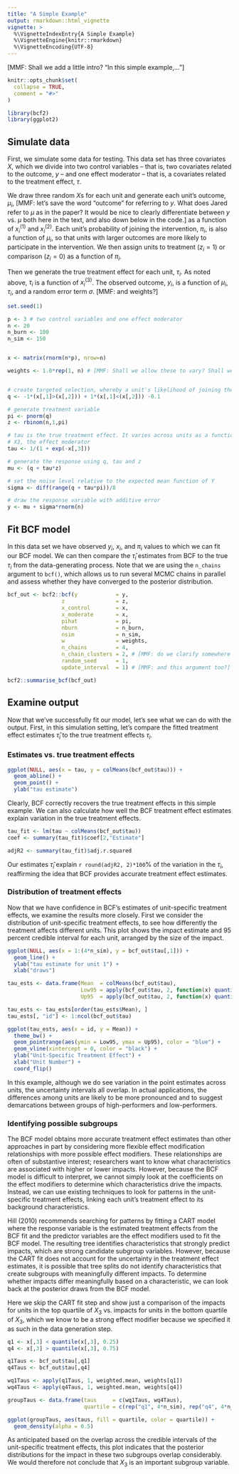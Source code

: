 ```yaml
---
title: "A Simple Example"
output: rmarkdown::html_vignette
vignette: >
  %\VignetteIndexEntry{A Simple Example}
  %\VignetteEngine{knitr::rmarkdown}
  %\VignetteEncoding{UTF-8}
---
```


[MMF: Shall we add a little intro? "In this simple example,... "]

```r
knitr::opts_chunk$set(
  collapse = TRUE,
  comment = "#>"
)
```

```r
library(bcf2)
library(ggplot2)
```

## Simulate data

First, we simulate some data for testing.  This data set has three covariates $X$, which we divide into two control variables -- that is, two covariates related to the outcome, $y$ -- and one effect moderator -- that is, a covariates related to the treatment effect, $\tau$.

We draw three random $X$s for each unit and generate each unit's outcome, $\mu_i$, [MMF: let's save the word "outcome" for referring to $y$. What does Jared refer to $\mu$ as in the paper? It would be nice to clearly differentiate between $y$ vs. $\mu$ both here in the text, and also down below in the code.] as a function of $x^{(1)}_i$ and $x^{(2)}_i$.  Each unit's probability of joining the intervention, $\pi_i$, is also a function of $\mu_i$, so that units with larger outcomes are more likely to participate in the intervention.  We then assign units to treatment ($z_i = 1$) or comparison ($z_i = 0$) as a function of $\pi_i$.

Then we generate the true treatment effect for each unit, $\tau_i$.  As noted above, $\tau_i$ is a function of $x^{(3)}_i$.  The observed outcome, $y_i$, is a function of $\mu_i$, $\tau_i$, and a random error term $\sigma$. [MMF: and weights?]

```r
set.seed(1)

p <- 3 # two control variables and one effect moderator
n <- 20
n_burn <- 100
n_sim <- 150


x <- matrix(rnorm(n*p), nrow=n)

weights <- 1.0*rep(1, n) # [MMF: Shall we allow these to vary? Shall we allow them to affect the variance of y?]


# create targeted selection, whereby a unit's likelihood of joining the intervention (pi) is related to its expected outcome (mu)
q <- -1*(x[,1]>(x[,2])) + 1*(x[,1]<(x[,2])) -0.1

# generate treatment variable
pi <- pnorm(q)
z <- rbinom(n,1,pi)

# tau is the true treatment effect. It varies across units as a function of
# X3, the effect moderator
tau <- 1/(1 + exp(-x[,3]))

# generate the response using q, tau and z
mu <- (q + tau*z)

# set the noise level relative to the expected mean function of Y
sigma <- diff(range(q + tau*pi))/8

# draw the response variable with additive error
y <- mu + sigma*rnorm(n)
```

## Fit BCF model

In this data set we have observed $y_i$, $x_i$, and $\pi_i$ values to which we can fit our BCF model.  We can then compare the $\hat{\tau}_i$ estimates from BCF to the true $\tau_i$ from the data-generating process.  Note that we are using the `n_chains` argument to `bcf()`, which allows us to run several MCMC chains in parallel and assess whether they have converged to the posterior distribution.

```r
bcf_out <- bcf2::bcf(y            = y,
                 z                = z,
                 x_control        = x,
                 x_moderate       = x,
                 pihat            = pi,
                 nburn            = n_burn,
                 nsim             = n_sim,
                 w                = weights,
                 n_chains         = 4,
                 n_chain_clusters = 2, # [MMF: do we clarify somewhere what this argument does?]
                 random_seed      = 1,
                 update_interval  = 1) # [MMF: and this argument too?]

```

```r
bcf2::summarise_bcf(bcf_out)
```

## Examine output

Now that we've successfully fit our model, let's see what we can do with the output.  First, in this simulation setting, let's compare the fitted treatment effect estimates $\hat{\tau}_i$ to the true treatment effects $\tau_i$.


### Estimates vs. true treatment effects

```r
ggplot(NULL, aes(x = tau, y = colMeans(bcf_out$tau))) +
  geom_abline() +
  geom_point() +
  ylab("tau estimate")
```

Clearly, BCF correctly recovers the true treatment effects in this simple example.  We can also calculate how well the BCF treatment effect estimates explain variation in the true treatment effects.
```r
tau_fit <- lm(tau ~ colMeans(bcf_out$tau))
coef <- summary(tau_fit)$coef[2,"Estimate"]

adjR2 <- summary(tau_fit)$adj.r.squared
```
Our estimates $\hat{\tau}_i$ explain `r round(adjR2, 2)*100`% of the variation in the $\tau_i$, reaffirming the idea that BCF provides accurate treatment effect estimates.

### Distribution of treatment effects

Now that we have confidence in BCF's estimates of unit-specific treatment effects, we examine the results more closely.  First we consider the distribution of unit-specific treatment effects, to see how differently the treatment affects different units.  This plot shows the impact estimate and 95 percent credible interval for each unit, arranged by the size of the impact.

```r
ggplot(NULL, aes(x = 1:(4*n_sim), y = bcf_out$tau[,1])) +
  geom_line() +
  ylab("tau estimate for unit 1") +
  xlab("draws")
```

```r
tau_ests <- data.frame(Mean  = colMeans(bcf_out$tau),
                       Low95 = apply(bcf_out$tau, 2, function(x) quantile(x, 0.025)),
                       Up95  = apply(bcf_out$tau, 2, function(x) quantile(x, 0.975)))

tau_ests <- tau_ests[order(tau_ests$Mean), ]
tau_ests[, "id"] <- 1:ncol(bcf_out$tau)

ggplot(tau_ests, aes(x = id, y = Mean)) +
  theme_bw() +
  geom_pointrange(aes(ymin = Low95, ymax = Up95), color = "blue") +
  geom_vline(xintercept = 0, color = "black") +
  ylab("Unit-Specific Treatment Effect") +
  xlab("Unit Number") +
  coord_flip()
```

In this example, although we do see variation in the point estimates across units, the uncertainty intervals all overlap.  In actual applications, the differences among units are likely to be more pronounced and to suggest demarcations between groups of high-performers and low-performers.

### Identifying possible subgroups

The BCF model obtains more accurate treatment effect estimates than other approaches in part by considering more flexible effect modification relationships with more possible effect modifiers.  These relationships are often of substantive interest; researchers want to know what characteristics are associated with higher or lower impacts.  However, because the BCF model is difficult to interpret, we cannot simply look at the coefficients on the effect modifiers to determine which characteristics drive the impacts.  Instead, we can use existing techniques to look for patterns in the unit-specific treatment effects, linking each unit's treatment effect to its background characteristics.

Hill (2010) recommends searching for patterns by fitting a CART model where the response variable is the estimated treatment effects from the BCF fit and the predictor variables are the effect modifiers used to fit the BCF model.  The resulting tree identifies characteristics that strongly predict impacts, which are strong candidate subgroup variables.  However, because the CART fit does not account for the uncertainty in the treatment effect estimates, it is possible that tree splits do not identify characteristics that create subgroups with meaningfully different impacts.  To determine whether impacts differ meaningfully based on a characteristic, we can look back at the posterior draws from the BCF model.

Here we skip the CART fit step and show just a comparison of the impacts for units in the top quartile of $X_3$ vs. impacts for units in the bottom quartile of $X_3$, which we know to be a strong effect modifier because we specified it as such in the data generation step.

```r
q1 <- x[,3] < quantile(x[,3], 0.25)
q4 <- x[,3] > quantile(x[,3], 0.75)

q1Taus <- bcf_out$tau[,q1]
q4Taus <- bcf_out$tau[,q4]

wq1Taus <- apply(q1Taus, 1, weighted.mean, weights[q1])
wq4Taus <- apply(q4Taus, 1, weighted.mean, weights[q4])

groupTaus <- data.frame(taus     = c(wq1Taus, wq4Taus),
                        quartile = c(rep("q1", 4*n_sim), rep("q4", 4*n_sim)))

ggplot(groupTaus, aes(taus, fill = quartile, color = quartile)) +
  geom_density(alpha = 0.5)
```

As anticipated based on the overlap across the credible intervals of the unit-specific treatment effects, this plot indicates that the posterior distributions for the impact in these two subgroups overlap considerably.  We would therefore not conclude that $X_3$ is an important subgroup variable. 
